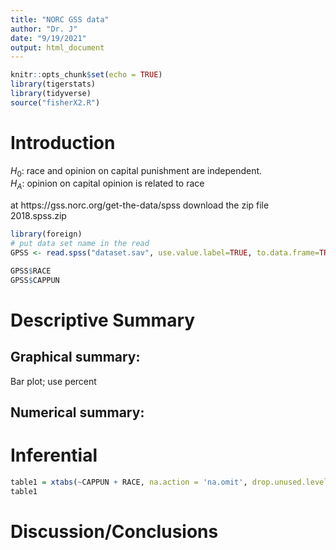 ```yaml
---
title: "NORC GSS data"
author: "Dr. J"
date: "9/19/2021"
output: html_document
---
```


```r
knitr::opts_chunk$set(echo = TRUE)
library(tigerstats)
library(tidyverse)
source("fisherX2.R")
```

# Introduction
  

<!-- The research question: is whether one favors capital punishment or not independent of race? -->


$H_0$: race and opinion on capital punishment are independent.  
$H_A$: opinion on capital opinion is related to race


<!--  Download the data from NORC -->
at https://gss.norc.org/get-the-data/spss download the zip file 2018.spss.zip

<!-- Upload the zip file; it comes in as a .sav file -->


```r
library(foreign)
# put data set name in the read
GPSS <- read.spss("dataset.sav", use.value.label=TRUE, to.data.frame=TRUE)
```


```r
GPSS$RACE
GPSS$CAPPUN
```

<!-- Both variables are categorical; load the appropriate helper file.  Notice that there are <NA> entries; remove these -->


# Descriptive Summary

## Graphical summary: 
  
Bar plot; use percent

## Numerical summary:


# Inferential

```r
table1 = xtabs(~CAPPUN + RACE, na.action = 'na.omit', drop.unused.levels=T, data=GPSS)
table1
```

<!-- use chisq test to determine whether RACE and CAPPUN are independent.   If there are dependent, use the function fisher.two to determing which levels are dependent -->

# Discussion/Conclusions